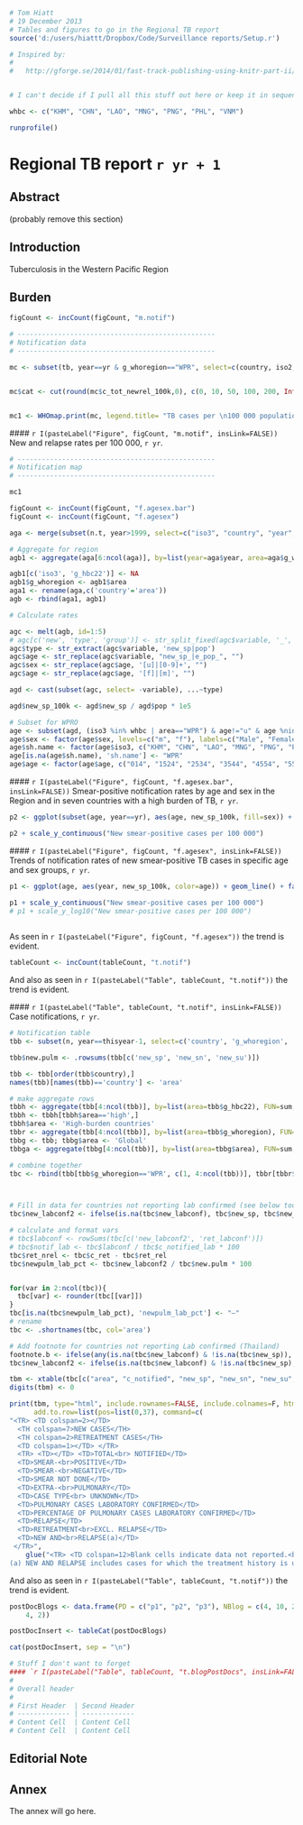 ```r
# Tom Hiatt
# 19 December 2013
# Tables and figures to go in the Regional TB report
source('d:/users/hiattt/Dropbox/Code/Surveillance reports/Setup.r')

# Inspired by:
#   
#   http://gforge.se/2014/01/fast-track-publishing-using-knitr-part-ii/


# I can't decide if I pull all this stuff out here or keep it in sequence down below. It seems silly to use markdown and then not incorporate it, doesn't it? Okay I'm putting it here.

whbc <- c("KHM", "CHN", "LAO", "MNG", "PNG", "PHL", "VNM")

runprofile()
```


Regional TB report `r yr + 1`
========================================================

Abstract 
--------------------------------------------------------
(probably remove this section)

Introduction
--------------------------------------------------------

Tuberculosis in the Western Pacific Region

Burden
--------------------------------------------------------

```r

figCount <- incCount(figCount, "m.notif")

# -------------------------------------------------
# Notification data
# -------------------------------------------------

mc <- subset(tb, year==yr & g_whoregion=="WPR", select=c(country, iso2, iso3, g_whoregion, c_tot_newrel_100k))


mc$cat <- cut(round(mc$c_tot_newrel_100k,0), c(0, 10, 50, 100, 200, Inf), c('0–9', '10–49', '50–99', '100–199', '>=200'), right=FALSE)


mc1 <- WHOmap.print(mc, legend.title= "TB cases per \n100 000 population", copyright=FALSE, show=FALSE, zoom="WPR")
```

<a id="m.notif"></a> 
#### `r I(pasteLabel("Figure", figCount, "m.notif", insLink=FALSE))` New and relapse rates per 100 000, `r yr`.
```r

# -------------------------------------------------
# Notification map
# -------------------------------------------------

mc1
```


```r
figCount <- incCount(figCount, "f.agesex.bar")
figCount <- incCount(figCount, "f.agesex")

aga <- merge(subset(n.t, year>1999, select=c("iso3", "country", "year", "g_whoregion", "g_hbc22", "new_sp_m04", "new_sp_m514", "new_sp_m014", "new_sp_m1524", "new_sp_m2534", "new_sp_m3544", "new_sp_m4554", "new_sp_m5564", "new_sp_m65", "new_sp_mu", "new_sp_f04", "new_sp_f514", "new_sp_f014", "new_sp_f1524",  "new_sp_f2534", "new_sp_f3544", "new_sp_f4554", "new_sp_f5564", "new_sp_f65", "new_sp_fu")), subset(p, year>1999, select=c("iso3", "country", "year", "e_pop_m04", "e_pop_m514", "e_pop_m014", "e_pop_m1524", "e_pop_m2534", "e_pop_m3544", "e_pop_m4554", "e_pop_m5564", "e_pop_m65", "e_pop_f04", "e_pop_f514", "e_pop_f014", "e_pop_f1524", "e_pop_f2534", "e_pop_f3544", "e_pop_f4554", "e_pop_f5564", "e_pop_f65")))

# Aggregate for region
agb1 <- aggregate(aga[6:ncol(aga)], by=list(year=aga$year, area=aga$g_whoregion), FUN=sum, na.rm=TRUE)

agb1[c('iso3', 'g_hbc22')] <- NA
agb1$g_whoregion <- agb1$area
aga1 <- rename(aga,c('country'='area'))
agb <- rbind(aga1, agb1)

# Calculate rates

agc <- melt(agb, id=1:5)
# agc[c('new', 'type', 'group')] <- str_split_fixed(agc$variable, '_', n=3) # This takes me 25 seconds...it's the '_all' or '_fixed' that's the killer.
agc$type <- str_extract(agc$variable, 'new_sp|pop')
agc$age <- str_replace(agc$variable, "new_sp_|e_pop_", "")
agc$sex <- str_replace(agc$age, '[u]|[0-9]+', "")
agc$age <- str_replace(agc$age, '[f]|[m]', "")

agd <- cast(subset(agc, select= -variable), ...~type)

agd$new_sp_100k <- agd$new_sp / agd$pop * 1e5

# Subset for WPRO
age <- subset(agd, (iso3 %in% whbc | area=="WPR") & age!="u" & age %nin% c("04", "514"))
age$sex <- factor(age$sex, levels=c("m", "f"), labels=c("Male", "Female"))
age$sh.name <- factor(age$iso3, c("KHM", "CHN", "LAO", "MNG", "PNG", "PHL", "VNM", "WPR"), c("Cambodia", "China", "Lao PDR", "Mongolia", "PNG", "Philippines", "Viet Nam", "WPR"))
age[is.na(age$sh.name), 'sh.name'] <- "WPR"
age$age <- factor(age$age, c("014", "1524", "2534", "3544", "4554", "5564", "65"), c("0–14", "15–24", "25–34", "35–44", "45–54", "55–64", "< 64"))

```

<a id="f.agesex.bar"></a> 
#### `r I(pasteLabel("Figure", figCount, "f.agesex.bar", insLink=FALSE))` Smear-positive notification rates by age and sex in the Region and in seven countries with a high burden of TB, `r yr`.
``` r

p2 <- ggplot(subset(age, year==yr), aes(age, new_sp_100k, fill=sex)) + geom_bar(stat="identity", position="dodge") + facet_wrap(~sh.name, scales='free_y', ncol=2) + theme_few() + scale_fill_brewer('Sex', type="qual", palette=3) + xlab("Age group")

p2 + scale_y_continuous("New smear-positive cases per 100 000")


```

<a id="f.agesex"></a> 
#### `r I(pasteLabel("Figure", figCount, "f.agesex", insLink=FALSE))` Trends of notification rates of new smear-positive TB cases in specific age and sex groups, `r yr`.
``` r

p1 <- ggplot(age, aes(year, new_sp_100k, color=age)) + geom_line() + facet_grid(sh.name~sex, scales='free_y') + theme_few() + scale_x_continuous("", breaks = pretty_breaks()) + scale_color_brewer("Age group", type="seq", palette=4)

p1 + scale_y_continuous("New smear-positive cases per 100 000")
# p1 + scale_y_log10("New smear-positive cases per 100 000")                                                                                                                                                        
                                                                                                                                                      #function (x) floor(x)); function(n) n[floor(length(n)/5)*1:5+1]
```

As seen in `r I(pasteLabel("Figure", figCount, "f.agesex"))` the trend is evident.

```r
tableCount <- incCount(tableCount, "t.notif")
```

And also as seen in `r I(pasteLabel("Table", tableCount, "t.notif"))` the trend is evident.

<a id="t.notif"></a> 
#### `r I(pasteLabel("Table", tableCount, "t.notif", insLink=FALSE))` Case notifications, `r yr`.
```r

# Notification table
tbb <- subset(n, year==thisyear-1, select=c('country', 'g_whoregion', 'g_hbc22', 'c_notified', "new_sp", "new_sn", "new_su", "new_ep", "new_oth", "ret_rel", 'c_newinc', "c_ret", "newret_oth", "new_labconf", 'c_new'))

tbb$new.pulm <- .rowsums(tbb[c('new_sp', 'new_sn', 'new_su')])

tbb <- tbb[order(tbb$country),]
names(tbb)[names(tbb)=='country'] <- 'area'

# make aggregate rows
tbbh <- aggregate(tbb[4:ncol(tbb)], by=list(area=tbb$g_hbc22), FUN=sum, na.rm=TRUE)
tbbh <- tbbh[tbbh$area=='high',]
tbbh$area <- 'High-burden countries'
tbbr <- aggregate(tbb[4:ncol(tbb)], by=list(area=tbb$g_whoregion), FUN=sum, na.rm=TRUE)
tbbg <- tbb; tbbg$area <- 'Global'
tbbga <- aggregate(tbbg[4:ncol(tbb)], by=list(area=tbbg$area), FUN=sum, na.rm=TRUE)

# combine together
tbc <- rbind(tbb[tbb$g_whoregion=='WPR', c(1, 4:ncol(tbb))], tbbr[tbbr$area=='WPR',]) # , tbbh, tbbga



# Fill in data for countries not reporting lab confirmed (see below too)
tbc$new_labconf2 <- ifelse(is.na(tbc$new_labconf), tbc$new_sp, tbc$new_labconf)

# calculate and format vars
# tbc$labconf <- rowSums(tbc[c('new_labconf2', 'ret_labconf')]) 
# tbc$notif_lab <- tbc$labconf / tbc$c_notified_lab * 100
tbc$ret_nrel <- tbc$c_ret - tbc$ret_rel
tbc$newpulm_lab_pct <- tbc$new_labconf2 / tbc$new.pulm * 100


for(var in 2:ncol(tbc)){
  tbc[var] <- rounder(tbc[[var]])
}
tbc[is.na(tbc$newpulm_lab_pct), 'newpulm_lab_pct'] <- "–"
# rename
tbc <- .shortnames(tbc, col='area')

# Add footnote for countries not reporting Lab confirmed (Thailand)
footnote.b <- ifelse(any(is.na(tbc$new_labconf) & !is.na(tbc$new_sp)), paste('(b) LABORATORY CONFIRMED data for', paste(subset(tbc, is.na(new_labconf), 'area'), collapse=', '), 'refer to smear-positive cases only. Data on cases that were laboratory confirmed using other methods were not reported.'), "")
tbc$new_labconf2 <- ifelse(is.na(tbc$new_labconf) & !is.na(tbc$new_sp), glue(tbc$new_sp, "(b)"), tbc$new_labconf2)

tbm <- xtable(tbc[c("area", "c_notified", "new_sp", "new_sn", "new_su", "new_ep", "new_oth", "new_labconf2", "newpulm_lab_pct", "ret_rel", "ret_nrel", "c_newinc")])
digits(tbm) <- 0

print(tbm, type="html", include.rownames=FALSE, include.colnames=F, html.table.attributes="border=0 rules=rows width=900 cellpadding=5", 
      add.to.row=list(pos=list(0,37), command=c(
"<TR> <TD colspan=2></TD> 
  <TH colspan=7>NEW CASES</TH> 
  <TH colspan=2>RETREATMENT CASES</TH> 
  <TD colspan=1></TD> </TR> 
  <TR> <TD></TD> <TD>TOTAL<br> NOTIFIED</TD> 
  <TD>SMEAR-<br>POSITIVE</TD> 
  <TD>SMEAR-<br>NEGATIVE</TD> 
  <TD>SMEAR NOT DONE</TD>
  <TD>EXTRA-<br>PULMONARY</TD> 
  <TD>CASE TYPE<br> UNKNOWN</TD> 
  <TD>PULMONARY CASES LABORATORY CONFIRMED</TD> 
  <TD>PERCENTAGE OF PULMONARY CASES LABORATORY CONFIRMED</TD>   
  <TD>RELAPSE</TD> 
  <TD>RETREATMENT<br>EXCL. RELAPSE</TD> 
  <TD>NEW AND<br>RELAPSE(a)</TD> 
 </TR>", 
	glue("<TR> <TD colspan=12>Blank cells indicate data not reported.<br>
(a) NEW AND RELAPSE includes cases for which the treatment history is unknown.<br>", footnote.b,"</TD></TR>"))))

```




And also as seen in `r I(pasteLabel("Table", tableCount, "t.notif"))` the trend is evident.

<a id="t.blogPostDocs"></a> 
```r
postDocBlogs <- data.frame(PD = c("p1", "p2", "p3"), NBlog = c(4, 10, 2), Year = c(1, 
    4, 2))

postDocInsert <- tableCat(postDocBlogs)
```

``` r
cat(postDocInsert, sep = "\n")

# Stuff I don't want to forget
#### `r I(pasteLabel("Table", tableCount, "t.blogPostDocs", insLink=FALSE))` Case rates per 100 000 population, `r yr`.
# 
# Overall header
# 
# First Header  | Second Header
# ------------- | -------------
# Content Cell  | Content Cell
# Content Cell  | Content Cell


```



Editorial Note
--------------------------------------------------------

Annex
--------------------------------------------------------

The annex will go here.